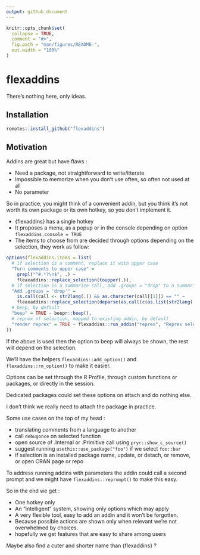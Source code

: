 ```yaml
---
output: github_document
---
```


<!-- README.md is generated from README.Rmd. Please edit that file -->

```r
knitr::opts_chunk$set(
  collapse = TRUE,
  comment = "#>",
  fig.path = "man/figures/README-",
  out.width = "100%"
)
```

# flexaddins

There's nothing here, only ideas.

## Installation

``` r
remotes::install_github("flexaddins")
```

## Motivation

Addins are great but have flaws :

* Need a package, not straightforward to write/itterate
* Impossible to memorize when you don't use often, so often not used at all
* No parameter

So in practice, you might think of a convenient addin, but you think it's
not worth its own package or its own hotkey, so you don't implement it.

* {flexaddins} has a single hotkey
* It proposes a menu, as a popup or in the console depending on option `flexaddins.console = TRUE`
* The items to choose from are decided through options depending on the selection, they work as follow:

```r
options(flexaddins.items = list(
  # if selection is a comment, replace it with upper case
  "Turn comments to upper case" = 
    grepl("^#.*?\n$", .) ~ 
    fleaxaddins::replace_selection(toupper(.)),
  # if selection is a summarize call, add .groups = "drop" to a summarize call
  "Add .groups = 'drop'" = 
    is.call(call <- str2lang(.)) && as.character(call[[1]]) == "" ~ 
    fleaxaddins::replace_selection(deparse(as.call(c(as.list(str2lang(.)), .groups = 'drop')))),
  # beep, by default
  "beep" = TRUE ~ beepr::beep(),
  # reprex of selection, mapped to existing addin, by default
  "render reprex" = TRUE ~ flexaddins::run_addin("reprex", "Reprex selection")
))
```

If the above is used then the option to beep will always be shown, the rest will
depend on the selection.

We'll have the helpers `flexaddins::add_option()` and `flexaddins::rm_option()`
to make it easier.

Options can be set through the R Profile, through custom functions or packages, 
or directly in the session.

 Dedicated packages could set these options on attach and do nothing else.

I don't think we really need to attach the package in practice.

Some use cases on the top of my head : 

* translating comments from a language to another
* call `debugonce` on selected function
* open source of .Internal or .Primitive call using `pryr::show_c_source()`
* suggest running `usethis::use_package("foo")` if we select `foo::bar`
* if selection is an installed package name, update, or detach, or remove, or
  open CRAN page or repo

To address running addins with parameters the addin could call a second prompt
and we might have `flexaddins::reprompt()` to make this easy.

So in the end we get : 

* One hotkey only
* An "intelligent" system, showing only options which may apply
* A very flexible tool, easy to add an addin and it won't be forgotten.
* Because possible actions are shown only when relevant we're not overwhelmed
  by choices.
* hopefully we get features that are easy to share among users

Maybe also find a cuter and shorter name than {flexaddins} ?
